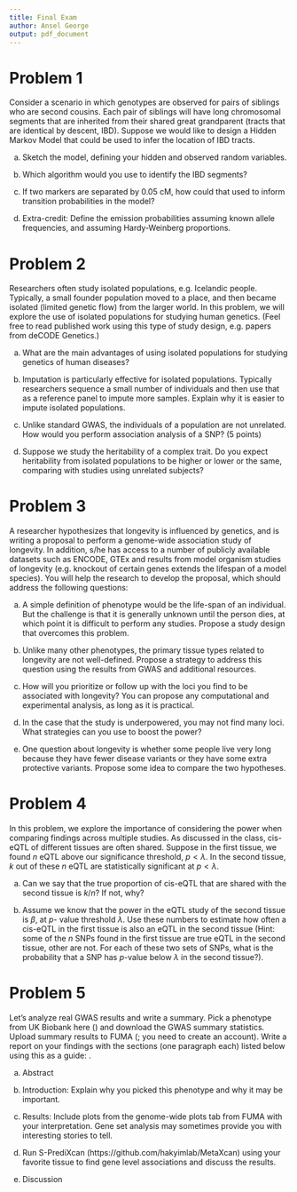 ```yaml
---
title: Final Exam
author: Ansel George
output: pdf_document
---
```


# Problem 1

Consider a scenario in which genotypes are observed for pairs of siblings who
are second cousins. Each pair of siblings will have long chromosomal segments
that are inherited from their shared great grandparent (tracts that are
identical by descent, IBD). Suppose we would like to design a Hidden Markov
Model that could be used to infer the location of IBD tracts.

a) Sketch the model, defining your hidden and observed random variables.

b) Which algorithm would you use to identify the IBD segments?

c) If two markers are separated by 0.05 cM, how could that used to inform
   transition probabilities in the model?

d) Extra-credit: Define the emission probabilities assuming known allele
   frequencies, and assuming Hardy-Weinberg proportions.


# Problem 2

Researchers often study isolated populations, e.g. Icelandic people. Typically,
a small founder population moved to a place, and then became isolated (limited
genetic flow) from the larger world. In this problem, we will explore the use
of isolated populations for studying human genetics. (Feel free to read
published work using this type of study design, e.g. papers from deCODE
Genetics.)

a) What are the main advantages of using isolated populations for studying
   genetics of human diseases?

b) Imputation is particularly effective for isolated populations. Typically
   researchers sequence a small number of individuals and then use that as a
   reference panel to impute more samples. Explain why it is easier to impute
   isolated populations.

c) Unlike standard GWAS, the individuals of a population are not unrelated. How
   would you perform association analysis of a SNP? (5 points)

d) Suppose we study the heritability of a complex trait. Do you expect
   heritability from isolated populations to be higher or lower or the same,
   comparing with studies using unrelated subjects?


# Problem 3

A researcher hypothesizes that longevity is influenced by genetics, and is
writing a proposal to perform a genome-wide association study of longevity. In
addition, s/he has access to a number of publicly available datasets such as
ENCODE, GTEx and results from model organism studies of longevity (e.g.
knockout of certain genes extends the lifespan of a model species). You will
help the research to develop the proposal, which should address the following
questions:

a) A simple definition of phenotype would be the life-span of an individual.
   But the challenge is that it is generally unknown until the person dies, at
   which point it is difficult to perform any studies. Propose a study design
   that overcomes this problem.

b) Unlike many other phenotypes, the primary tissue types related to longevity
   are not well-defined. Propose a strategy to address this question using the
   results from GWAS and additional resources.

c) How will you prioritize or follow up with the loci you find to be associated
   with longevity? You can propose any computational and experimental analysis,
   as long as it is practical.

d) In the case that the study is underpowered, you may not find many loci. What
   strategies can you use to boost the power?

e) One question about longevity is whether some people live very long because
   they have fewer disease variants or they have some extra protective
   variants. Propose some idea to compare the two hypotheses.


# Problem 4

In this problem, we explore the importance of considering the power when
comparing findings across multiple studies. As discussed in the class, cis-eQTL
of different tissues are often shared. Suppose in the first tissue, we found
$n$ eQTL above our significance threshold, $p < \lambda$. In the second tissue,
$k$ out of these $n$ eQTL are statistically significant at $p < \lambda$.

a) Can we say that the true proportion of cis-eQTL that are shared with the
   second tissue is $k/n$? If not, why?

b) Assume we know that the power in the eQTL study of the second tissue is
   $\beta$, at $p$- value threshold $\lambda$. Use these numbers to estimate
   how often a cis-eQTL in the first tissue is also an eQTL in the second
   tissue (Hint: some of the $n$ SNPs found in the first tissue are true eQTL
   in the second tissue, other are not. For each of these two sets of SNPs,
   what is the probability that a SNP has $p$-value below $\lambda$ in the
   second tissue?).


# Problem 5

Let's analyze real GWAS results and write a summary. Pick a phenotype from UK
Biobank here
(\url{https://docs.google.com/spreadsheets/d/1b3oGI2lUt57BcuHttWaZotQcI0-
mBRPyZihz87Ms_No/edit?usp=sharing}) and download the GWAS summary statistics.
Upload summary results to FUMA (\url{http://fuma.ctglab.nl/}; you need to
create an account). Write a report on your findings with the sections (one
paragraph each) listed below using this as a guide:
\url{http://journals.plos.org/ploscompbiol/article?id=10.1371/journal.pcbi.1005619}.

a) Abstract

b) Introduction: Explain why you picked this phenotype and why it may be
   important.

c) Results: Include plots from the genome-wide plots tab from FUMA with your
   interpretation. Gene set analysis may sometimes provide you with interesting
   stories to tell.

d) Run S-PrediXcan (https://github.com/hakyimlab/MetaXcan) using your favorite tissue to
   find gene level associations and discuss the results.

e) Discussion

